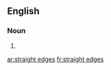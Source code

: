 {{also|straightedges}}
==English==

===Noun===
{{head|en|noun plural form}}

# {{plural of|straight edge|lang=en}}

[[ar:straight edges]]
[[fr:straight edges]]